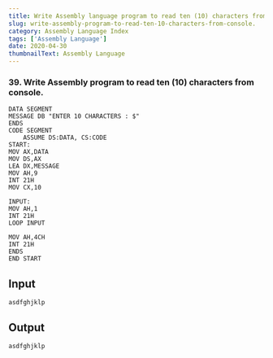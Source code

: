 ---
title: Write Assembly language program to read ten (10) characters from console.
slug: write-assembly-program-to-read-ten-10-characters-from-console.
category: Assembly Language Index
tags: ['Assembly Language']
date: 2020-04-30
thumbnailText: Assembly Language
---
### 39. Write Assembly program to read ten (10) characters from console.

```
DATA SEGMENT
MESSAGE DB "ENTER 10 CHARACTERS : $"
ENDS
CODE SEGMENT
    ASSUME DS:DATA, CS:CODE
START:
MOV AX,DATA
MOV DS,AX
LEA DX,MESSAGE
MOV AH,9
INT 21H
MOV CX,10

INPUT:
MOV AH,1
INT 21H
LOOP INPUT

MOV AH,4CH
INT 21H
ENDS
END START
```

## Input
```
asdfghjklp
```
## Output
```
asdfghjklp
```